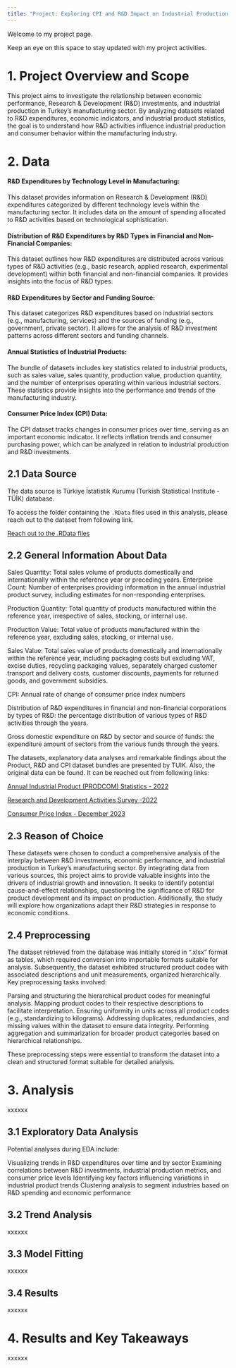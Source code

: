```yaml
---
title: "Project: Exploring CPI and R&D Impact on Industrial Production in Turkey "
---
```


Welcome to my project page.

Keep an eye on this space to stay updated with my project activities.


# 1. Project Overview and Scope

This project aims to investigate the relationship between economic performance, Research & Development (R&D) investments, and industrial production in Turkey's manufacturing sector. By analyzing datasets related to R&D expenditures, economic indicators, and industrial product statistics, the goal is to understand how R&D activities influence industrial production and consumer behavior within the manufacturing industry.

# 2. Data

#### R&D Expenditures by Technology Level in Manufacturing:

This dataset provides information on Research & Development (R&D) expenditures categorized by different technology levels within the manufacturing sector. It includes data on the amount of spending allocated to R&D activities based on technological sophistication.

#### Distribution of R&D Expenditures by R&D Types in Financial and Non-Financial Companies:

This dataset outlines how R&D expenditures are distributed across various types of R&D activities (e.g., basic research, applied research, experimental development) within both financial and non-financial companies. It provides insights into the focus of R&D types.

#### R&D Expenditures by Sector and Funding Source:

This dataset categorizes R&D expenditures based on industrial sectors (e.g., manufacturing, services) and the sources of funding (e.g., government, private sector). It allows for the analysis of R&D investment patterns across different sectors and funding channels.

#### Annual Statistics of Industrial Products:

The bundle of datasets includes key statistics related to industrial products, such as sales value, sales quantity, production value, production quantity, and the number of enterprises operating within various industrial sectors. These statistics provide insights into the performance and trends of the manufacturing industry.

#### Consumer Price Index (CPI) Data:

The CPI dataset tracks changes in consumer prices over time, serving as an important economic indicator. It reflects inflation trends and consumer purchasing power, which can be analyzed in relation to industrial production and R&D investments.

## 2.1 Data Source

The data source is Türkiye İstatistik Kurumu (Turkish Statistical Institute - TÜİK) database.

To access the folder containing the `.RData` files used in this analysis, please reach out to the dataset from following link. 

[Reach out to the .RData files](https://github.com/emu-hacettepe-analytics/emu660-spring2024-cevateness/blob/main/dataset)


## 2.2 General Information About Data

Sales Quantity: Total sales volume of products domestically and internationally within the reference year or preceding years.
Enterprise Count: Number of enterprises providing information in the annual industrial product survey, including estimates for non-responding enterprises.

Production Quantity: Total quantity of products manufactured within the reference year, irrespective of sales, stocking, or internal use.

Production Value: Total value of products manufactured within the reference year, excluding sales, stocking, or internal use.

Sales Value: Total sales value of products domestically and internationally within the reference year, including packaging costs but excluding VAT, excise duties, recycling packaging values, separately charged customer transport and delivery costs, customer discounts, payments for returned goods, and government subsidies.

CPI: Annual rate of change of consumer price index numbers 

Distribution of R&D expenditures in financial and non-financial corporations by types of R&D: the percentage distribution of various types of R&D activities through the years.

Gross domestic expenditure on R&D by sector and source of funds: the expenditure amount of sectors from the various funds through the years.

The datasets, explanatory data analyses  and remarkable findings about the Product, R&D and CPI dataset bundles are presented by TUIK. Also, the original data can be found. It can be reached out from following links:

[Annual Industrial Product (PRODCOM) Statistics - 2022](https://data.tuik.gov.tr/Bulten/Index?p=Yillik-Sanayi-Urun-(PRODCOM)-Istatistikleri-2022-49370)

[Research and Development Activities Survey -2022](https://data.tuik.gov.tr/Bulten/Index?p=Research-and-Development-Activities-Survey-2022-49408)

[Consumer Price Index - December 2023](https://data.tuik.gov.tr/Bulten/Index?p=Tuketici-Fiyat-Endeksi-Aralik-2023-49657)


## 2.3 Reason of Choice

These datasets were chosen to conduct a comprehensive analysis of the interplay between R&D investments, economic performance, and industrial production in Turkey's manufacturing sector. By integrating data from various sources, this project aims to provide valuable insights into the drivers of industrial growth and innovation. It seeks to identify potential cause-and-effect relationships, questioning the significance of R&D for product development and its impact on production. Additionally, the study will explore how organizations adapt their R&D strategies in response to economic conditions. 

## 2.4 Preprocessing

The dataset retrieved from the database was initially stored in ".xlsx" format as tables, which required conversion into importable formats suitable for analysis. Subsequently, the dataset exhibited structured product codes with associated descriptions and unit measurements, organized hierarchically. Key preprocessing tasks involved:

Parsing and structuring the hierarchical product codes for meaningful analysis.
Mapping product codes to their respective descriptions to facilitate interpretation.
Ensuring uniformity in units across all product codes (e.g., standardizing to kilograms).
Addressing duplicates, redundancies, and missing values within the dataset to ensure data integrity.
Performing aggregation and summarization for broader product categories based on hierarchical relationships.


These preprocessing steps were essential to transform the dataset into a clean and structured format suitable for detailed analysis.

# 3. Analysis

xxxxxx

## 3.1 Exploratory Data Analysis

Potential analyses during EDA include:

Visualizing trends in R&D expenditures over time and by sector
Examining correlations between R&D investments, industrial production metrics, and consumer price levels
Identifying key factors influencing variations in industrial product trends
Clustering analysis to segment industries based on R&D spending and economic performance

## 3.2 Trend Analysis

xxxxxx

## 3.3 Model Fitting

xxxxxx

## 3.4 Results

xxxxxx

# 4. Results and Key Takeaways

xxxxxx
